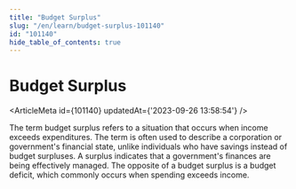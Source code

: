 ```yaml
---
title: "Budget Surplus"
slug: "/en/learn/budget-surplus-101140"
id: "101140"
hide_table_of_contents: true
---
```



# Budget Surplus

<ArticleMeta id={101140} updatedAt={'2023-09-26 13:58:54'} />
<div className='border-solid border-b border-t-0 my-4 border-[var(--ifm-color-gray-300)]' />

The term budget surplus refers to a situation that occurs when income exceeds expenditures. The term is often used to describe a corporation or government's financial state, unlike individuals who have savings instead of budget surpluses. A surplus indicates that a government's finances are being effectively managed. The opposite of a budget surplus is a budget deficit, which commonly occurs when spending exceeds income.
